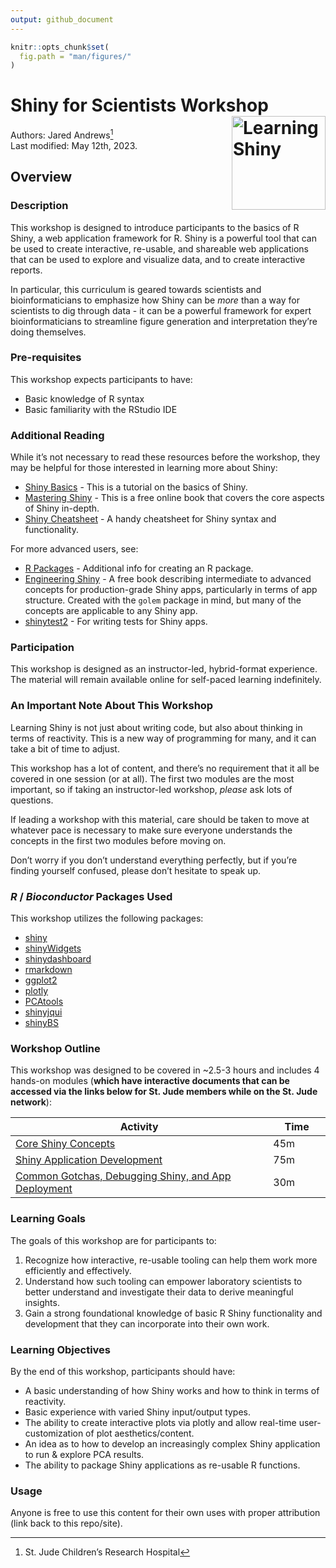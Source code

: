 ```yaml
---
output: github_document
---
```


```r
knitr::opts_chunk$set(
  fig.path = "man/figures/"
)
```

# Shiny for Scientists Workshop <img align="right" src="man/figures/logo.png" alt="Learning Shiny" width="150" />

Authors:
    Jared Andrews[^1]
    <br/>
Last modified: May 12th, 2023.

## Overview

### Description

This workshop is designed to introduce participants to the basics of R Shiny, a web application framework for R. 
Shiny is a powerful tool that can be used to create interactive, re-usable, and shareable web applications that can be used to explore and visualize data, and to create interactive reports. 

In particular, this curriculum is geared towards scientists and bioinformaticians to emphasize how Shiny can be _more_ than a way for scientists to dig through data - it can be a powerful framework for expert bioinformaticians to streamline figure generation and interpretation they're doing themselves.

### Pre-requisites

This workshop expects participants to have:

- Basic knowledge of R syntax
- Basic familiarity with the RStudio IDE

### Additional Reading

While it's not necessary to read these resources before the workshop, they may be helpful for those interested in learning more about Shiny:

- [Shiny Basics](https://shiny.rstudio.com/tutorial/written-tutorial/lesson1/) - This is a tutorial on the basics of Shiny.
- [Mastering Shiny](https://mastering-shiny.org/) - This is a free online book that covers the core aspects of Shiny in-depth.
- [Shiny Cheatsheet](https://raw.githubusercontent.com/rstudio/cheatsheets/main/shiny.pdf) - A handy cheatsheet for Shiny syntax and functionality.

For more advanced users, see:

- [R Packages](https://r-pkgs.org/) - Additional info for creating an R package. 
- [Engineering Shiny](https://engineering-shiny.org/) - A free book describing intermediate to advanced concepts for production-grade Shiny apps, particularly in terms of app structure.
  Created with the `golem` package in mind, but many of the concepts are applicable to any Shiny app.
- [shinytest2](https://rstudio.github.io/shinytest2/) - For writing tests for Shiny apps.

### Participation

This workshop is designed as an instructor-led, hybrid-format experience. 
The material will remain available online for self-paced learning indefinitely.

### An Important Note About This Workshop

Learning Shiny is not just about writing code, but also about thinking in terms of reactivity. 
This is a new way of programming for many, and it can take a bit of time to adjust.

This workshop has a lot of content, and there's no requirement that it all be covered in one session (or at all). 
The first two modules are the most important, so if taking an instructor-led workshop, *please* ask lots of questions.

If leading a workshop with this material, care should be taken to move at whatever pace is necessary to make sure everyone understands the concepts in the first two modules before moving on.

Don't worry if you don't understand everything perfectly, but if you're finding yourself confused, please don't hesitate to speak up.

### _R_ / _Bioconductor_ Packages Used

This workshop utilizes the following packages:

- [shiny](https://shiny.rstudio.com/)
- [shinyWidgets](https://shinyapps.dreamrs.fr/shinyWidgets/)
- [shinydashboard](https://rstudio.github.io/shinydashboard/)
- [rmarkdown](https://rmarkdown.rstudio.com/)
- [ggplot2](https://ggplot2.tidyverse.org/)
- [plotly](https://plotly.com/r/)
- [PCAtools](https://bioconductor.org/packages/release/bioc/html/PCAtools.html)
- [shinyjqui](https://cran.r-project.org/web/packages/shinyjqui/index.html)
- [shinyBS](https://cran.r-project.org/web/packages/shinyBS/index.html)

### Workshop Outline

This workshop was designed to be covered in ~2.5-3 hours and includes 4 hands-on modules
(**which have interactive documents that can be accessed via the links below for St. Jude members while on the St. Jude network**):

| Activity                  | Time |
|---------------------------|------|
| [Core Shiny Concepts](https://svlpbakerlab01.stjude.org/ShinyWorkshopModule1/)                     | 45m  |
| [Shiny Application Development](https://svlpbakerlab01.stjude.org/ShinyWorkshopModule2/)         | 75m  |
| [Common Gotchas, Debugging Shiny, and App Deployment](https://svlpbakerlab01.stjude.org/ShinyWorkshopModule3/)               | 30m  |


### Learning Goals

The goals of this workshop are for participants to:

1.	Recognize how interactive, re-usable tooling can help them work more efficiently and effectively.
2.	Understand how such tooling can empower laboratory scientists to better understand and investigate their data to derive meaningful insights.
3.	Gain a strong foundational knowledge of basic R Shiny functionality and development that they can incorporate into their own work.


### Learning Objectives

By the end of this workshop, participants should have:

- A basic understanding of how Shiny works and how to think in terms of reactivity.
- Basic experience with varied Shiny input/output types.
- The ability to create interactive plots via plotly and allow real-time user-customization of plot aesthetics/content.
- An idea as to how to develop an increasingly complex Shiny application to run & explore PCA results.
- The ability to package Shiny applications as re-usable R functions.

### Usage

Anyone is free to use this content for their own uses with proper attribution (link back to this repo/site).

[^1]: St. Jude Children's Research Hospital
